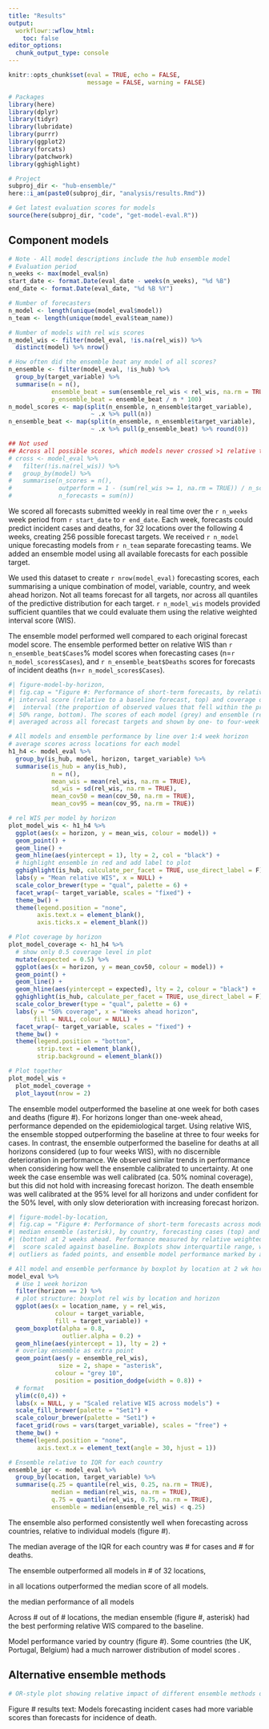 ```yaml
---
title: "Results"
output:
  workflowr::wflow_html:
    toc: false
editor_options:
  chunk_output_type: console
---
```


```r
knitr::opts_chunk$set(eval = TRUE, echo = FALSE, 
                      message = FALSE, warning = FALSE)

# Packages
library(here)
library(dplyr)
library(tidyr)
library(lubridate)
library(purrr)
library(ggplot2)
library(forcats)
library(patchwork)
library(gghighlight)

# Project
subproj_dir <- "hub-ensemble/"
here::i_am(paste0(subproj_dir, "analysis/results.Rmd"))

# Get latest evaluation scores for models
source(here(subproj_dir, "code", "get-model-eval.R"))
```

## Component models

```r
# Note - All model descriptions include the hub ensemble model
# Evaluation period
n_weeks <- max(model_eval$n)
start_date <- format.Date(eval_date - weeks(n_weeks), "%d %B")
end_date <- format.Date(eval_date, "%d %B %Y")

# Number of forecasters
n_model <- length(unique(model_eval$model))
n_team <- length(unique(model_eval$team_name))

# Number of models with rel wis scores
n_model_wis <- filter(model_eval, !is.na(rel_wis)) %>%
  distinct(model) %>% nrow()

# How often did the ensemble beat any model of all scores?
n_ensemble <- filter(model_eval, !is_hub) %>%
  group_by(target_variable) %>%
  summarise(n = n(),
            ensemble_beat = sum(ensemble_rel_wis < rel_wis, na.rm = TRUE),
            p_ensemble_beat = ensemble_beat / n * 100)
n_model_scores <- map(split(n_ensemble, n_ensemble$target_variable),
                       ~ .x %>% pull(n))
n_ensemble_beat <- map(split(n_ensemble, n_ensemble$target_variable),
                       ~ .x %>% pull(p_ensemble_beat) %>% round(0))

## Not used
## Across all possible scores, which models never crossed >1 relative to baseline WIS?
# cross <- model_eval %>%
#   filter(!is.na(rel_wis)) %>%
#   group_by(model) %>%
#   summarise(n_scores = n(),
#             outperform = 1 - (sum(rel_wis >= 1, na.rm = TRUE)) / n_scores,
#             n_forecasts = sum(n))

```

We scored all forecasts submitted weekly in real time over the `r n_weeks` week period from `r start_date` to `r end_date`. Each week, forecasts could predict incident cases and deaths, for 32 locations over the following 4 weeks, creating 256 possible forecast targets. We received `r n_model` unique forecasting models from `r n_team` separate forecasting teams. We added an ensemble model using all available forecasts for each possible target. 

We used this dataset to create `r nrow(model_eval)` forecasting scores, each summarising a unique combination of model, variable, country, and week ahead horizon. Not all teams forecast for all targets, nor across all quantiles of the predictive distribution for each target. `r n_model_wis` models provided sufficient quantiles that we could evaluate them using the relative weighted interval score (WIS).

The ensemble model performed well compared to each original forecast model score. The ensemble performed better on relative WIS than `r n_ensemble_beat$Cases`% model scores when forecasting cases (n=`r n_model_scores$Cases`), and `r n_ensemble_beat$Deaths` scores for forecasts of incident deaths (n=`r n_model_scores$Cases`).

```r
#| figure-model-by-horizon,
#| fig.cap = "Figure #: Performance of short-term forecasts, by relative 
#| interval score (relative to a baseline forecast, top) and coverage of the 0.5
#|  interval (the proportion of observed values that fell within the predicted 
#| 50% range, bottom). The scores of each model (grey) and ensemble (red) are  
#| averaged across all forecast targets and shown by one- to four-week ahead horizon."

# All models and ensemble performance by line over 1:4 week horizon
# average scores across locations for each model
h1_h4 <- model_eval %>%
  group_by(is_hub, model, horizon, target_variable) %>%
  summarise(is_hub = any(is_hub),
            n = n(),
            mean_wis = mean(rel_wis, na.rm = TRUE),
            sd_wis = sd(rel_wis, na.rm = TRUE),
            mean_cov50 = mean(cov_50, na.rm = TRUE),
            mean_cov95 = mean(cov_95, na.rm = TRUE))

# rel WIS per model by horizon
plot_model_wis <- h1_h4 %>%
  ggplot(aes(x = horizon, y = mean_wis, colour = model)) +
  geom_point() +
  geom_line() +
  geom_hline(aes(yintercept = 1), lty = 2, col = "black") +
  # highlight ensemble in red and add label to plot
  gghighlight(is_hub, calculate_per_facet = TRUE, use_direct_label = F) +
  labs(y = "Mean relative WIS", x = NULL) +
  scale_color_brewer(type = "qual", palette = 6) +
  facet_wrap(~ target_variable, scales = "fixed") +
  theme_bw() +
  theme(legend.position = "none",
        axis.text.x = element_blank(),
        axis.ticks.x = element_blank()) 

# Plot coverage by horizon
plot_model_coverage <- h1_h4 %>%  
  # show only 0.5 coverage level in plot
  mutate(expected = 0.5) %>%
  ggplot(aes(x = horizon, y = mean_cov50, colour = model)) +
  geom_point() +
  geom_line() +
  geom_hline(aes(yintercept = expected), lty = 2, colour = "black") +
  gghighlight(is_hub, calculate_per_facet = TRUE, use_direct_label = F) +
  scale_color_brewer(type = "qual", palette = 6) +
  labs(y = "50% coverage", x = "Weeks ahead horizon",
       fill = NULL, colour = NULL) +
  facet_wrap(~ target_variable, scales = "fixed") +
  theme_bw() +
  theme(legend.position = "bottom",
        strip.text = element_blank(),
        strip.background = element_blank()) 

# Plot together
plot_model_wis +
  plot_model_coverage +
  plot_layout(nrow = 2)

```

The ensemble model outperformed the baseline at one week for both cases and deaths (figure #). For horizons longer than one-week ahead, performance depended on the epidemiological target. Using relative WIS, the ensemble stopped outperforming the baseline at three to four weeks for cases. In contrast, the ensemble outperformed the baseline for deaths at all horizons considered (up to four weeks WIS), with no discernible deterioration in performance. We observed similar trends in performance when considering how well the ensemble calibrated to uncertainty. At one week the case ensemble was well calibrated (ca. 50% nominal coverage), but this did not hold with increasing forecast horizon. The death ensemble was well calibrated at the 95% level for all horizons and under confident for the 50% level, with only slow deterioration with increasing forecast horizon.

```r
#| figure-model-by-location,
#| fig.cap = "Figure #: Performance of short-term forecasts across models and 
#| median ensemble (asterisk), by country, forecasting cases (top) and deaths 
#| (bottom) at 2 weeks ahead. Performance measured by relative weighted interval
#|  score scaled against baseline. Boxplots show interquartile range, with 
#| outliers as faded points, and ensemble model performance marked by asterisk."

# All model and ensemble performance by boxplot by location at 2 wk horizon
model_eval %>%
  # Use 1 week horizon
  filter(horizon == 2) %>%
  # plot structure: boxplot rel wis by location and horizon
  ggplot(aes(x = location_name, y = rel_wis,
             colour = target_variable,
             fill = target_variable)) +
  geom_boxplot(alpha = 0.8, 
               outlier.alpha = 0.2) +
  geom_hline(aes(yintercept = 1), lty = 2) +
  # overlay ensemble as extra point
  geom_point(aes(y = ensemble_rel_wis),
              size = 2, shape = "asterisk",
             colour = "grey 10",
             position = position_dodge(width = 0.8)) +
  # format
  ylim(c(0,4)) +
  labs(x = NULL, y = "Scaled relative WIS across models") +
  scale_fill_brewer(palette = "Set1") +
  scale_colour_brewer(palette = "Set1") +
  facet_grid(rows = vars(target_variable), scales = "free") +
  theme_bw() +
  theme(legend.position = "none",
        axis.text.x = element_text(angle = 30, hjust = 1))

# Ensemble relative to IQR for each country
ensemble_iqr <- model_eval %>%
  group_by(location, target_variable) %>%
  summarise(q.25 = quantile(rel_wis, 0.25, na.rm = TRUE),
            median = median(rel_wis, na.rm = TRUE),
            q.75 = quantile(rel_wis, 0.75, na.rm = TRUE),
            ensemble = median(ensemble_rel_wis) < q.25)

```

The ensemble also performed consistently well when forecasting across countries, relative to individual models (figure #).

The median average of the IQR for each country was # for cases and # for deaths.

The ensemble outperformed all models in \# of 32 locations, 

in all locations outperformed the median score of all models. 

the median performance of all models 

Across \# out of \# locations, the median ensemble (figure \#, asterisk) had the best performing relative WIS compared to the baseline.

Model performance varied by country (figure #). Some countries (the UK, Portugal, Belgium) had a much narrower distribution of model scores .


## Alternative ensemble methods

```r
# OR-style plot showing relative impact of different ensemble methods on performance
```

Figure \# results text:
Models forecasting incident cases had more variable scores than forecasts for incidence of death.
